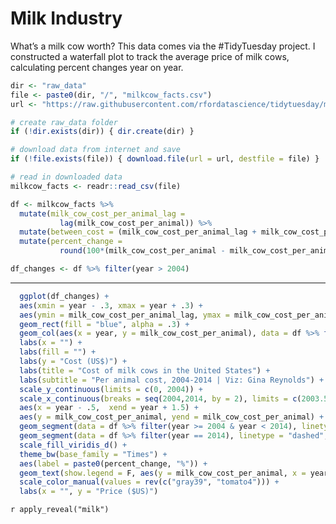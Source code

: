 # Milk Industry

What's a milk cow worth? This data comes via the #TidyTuesday project.  I constructed a waterfall plot to track the average price of milk cows, calculating percent changes year on year. 

```r

dir <- "raw_data"
file <- paste0(dir, "/", "milkcow_facts.csv")
url <- "https://raw.githubusercontent.com/rfordatascience/tidytuesday/master/data/2019/2019-01-29/milkcow_facts.csv"

# create raw_data folder
if (!dir.exists(dir)) { dir.create(dir) }

# download data from internet and save
if (!file.exists(file)) { download.file(url = url, destfile = file) }

# read in downloaded data
milkcow_facts <- readr::read_csv(file)
```



```r
df <- milkcow_facts %>% 
  mutate(milk_cow_cost_per_animal_lag =
           lag(milk_cow_cost_per_animal)) %>% 
  mutate(between_cost = (milk_cow_cost_per_animal_lag + milk_cow_cost_per_animal)/2) %>% 
  mutate(percent_change = 
           round(100*(milk_cow_cost_per_animal - milk_cow_cost_per_animal_lag) / milk_cow_cost_per_animal_lag, 0)) 

df_changes <- df %>% filter(year > 2004)
```

---


```r
  ggplot(df_changes) +
  aes(xmin = year - .3, xmax = year + .3) + 
  aes(ymin = milk_cow_cost_per_animal_lag, ymax = milk_cow_cost_per_animal) +
  geom_rect(fill = "blue", alpha = .3) +
  geom_col(aes(x = year, y = milk_cow_cost_per_animal), data = df %>% filter(year == 2004), fill = "grey", alpha = .5) +
  labs(x = "") +
  labs(fill = "") +
  labs(y = "Cost (US$)") +
  labs(title = "Cost of milk cows in the United States") +
  labs(subtitle = "Per animal cost, 2004-2014 | Viz: Gina Reynolds") +
  scale_y_continuous(limits = c(0, 2004)) +
  scale_x_continuous(breaks = seq(2004,2014, by = 2), limits = c(2003.5, 2014.5)) +
  aes(x = year - .5,  xend = year + 1.5) +
  aes(y = milk_cow_cost_per_animal, yend = milk_cow_cost_per_animal) +
  geom_segment(data = df %>% filter(year >= 2004 & year < 2014), linetype = "dashed", col = "gray39") +
  geom_segment(data = df %>% filter(year == 2014), linetype = "dashed", aes(x = year - .5, xend = year + .5), col = "gray39") +
  scale_fill_viridis_d() +
  theme_bw(base_family = "Times") +
  aes(label = paste0(percent_change, "%")) +
  geom_text(show.legend = F, aes(y = milk_cow_cost_per_animal, x = year, col = percent_change > 0),  size = 3, nudge_y = 90 * ((df_changes$percent_change > 0) - .5)) +
  scale_color_manual(values = rev(c("gray39", "tomato4"))) +
  labs(x = "", y = "Price ($US)")
```

`r apply_reveal("milk")`

